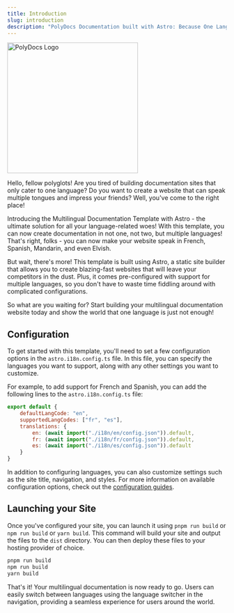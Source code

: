 ```yaml
---
title: Introduction
slug: introduction
description: "PolyDocs Documentation built with Astro: Because One Language is Just Not Enough!"
---
```


<div class="flex justify-center mx-12">
<img src="/icon.svg" alt="PolyDocs Logo" width="300" />
</div>

Hello, fellow polyglots! Are you tired of building documentation sites that only
cater to one language? Do you want to create a website that can speak multiple
tongues and impress your friends? Well, you've come to the right place!

Introducing the Multilingual Documentation Template with Astro - the ultimate
solution for all your language-related woes! With this template, you can now
create documentation in not one, not two, but multiple languages! That's right,
folks - you can now make your website speak in French, Spanish, Mandarin, and
even Elvish.

But wait, there's more! This template is built using Astro, a static site
builder that allows you to create blazing-fast websites that will leave your
competitors in the dust. Plus, it comes pre-configured with support for multiple
languages, so you don't have to waste time fiddling around with complicated
configurations.

So what are you waiting for? Start building your multilingual documentation
website today and show the world that one language is just not enough!

## Configuration

To get started with this template, you'll need to set a few configuration
options in the `astro.i18n.config.ts` file. In this file, you can specify the
languages you want to support, along with any other settings you want to
customize.

For example, to add support for French and Spanish, you can add the following
lines to the `astro.i18n.config.ts` file:

```js
export default {
	defaultLangCode: "en",
	supportedLangCodes: ["fr", "es"],
	translations: {
		en: (await import("./i18n/en/config.json")).default,
		fr: (await import("./i18n/fr/config.json")).default,
		es: (await import("./i18n/es/config.json")).default
	}
}
```

In addition to configuring languages, you can also customize settings such as
the site title, navigation, and styles. For more information on available
configuration options, check out the [configuration guides](./configuration/header).



## Launching your Site

Once you've configured your site, you can launch it using `pnpm run build` or
`npm run build` or `yarn build`. This command will build your site and output
the files to the `dist` directory. You can then deploy these files to your
hosting provider of choice.

```bash
pnpm run build
npm run build
yarn build
```

That's it! Your multilingual documentation is now ready to go. Users can
easily switch between languages using the language switcher in the navigation,
providing a seamless experience for users around the world.
